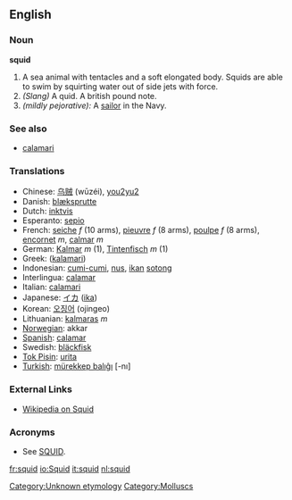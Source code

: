 ==English==

===Noun===
'''squid'''
# A sea animal with tentacles and a soft elongated body. Squids are able to swim by squirting water out of side jets with force.
# ''(Slang)'' A quid.  A british pound note.
# ''(mildly pejorative):'' A [[sailor]] in the Navy.

===See also===
*[[calamari]]

=== Translations ===
*Chinese: [[乌贼]] (wūzéi), [[you2yu2]]
*Danish: [[blæksprutte]]
*Dutch: [[inktvis]]
*Esperanto: [[sepio]]
*French: [[seiche]] ''f'' (10 arms), [[pieuvre]] ''f'' (8 arms), [[poulpe]] ''f'' (8 arms), [[encornet]] ''m'', [[calmar]] ''m''
*German: [[Kalmar]] ''m'' (1), [[Tintenfisch]] ''m'' (1)
*Greek: ([[kalamari]])
*Indonesian: [[cumi-cumi]], [[nus]], [[ikan]] [[sotong]]
*Interlingua: [[calamar]]
*Italian: [[calamari]]
*Japanese: [[イカ]] ([[ika]])
*Korean: [[오징어]] (ojingeo)
*Lithuanian: [[kalmaras]] ''m''
*[[Norwegian]]: akkar
*[[Spanish]]: [[calamar]]
*Swedish: [[bläckfisk]]
*[[Tok Pisin]]: [[urita]]
*[[Turkish]]: [[mürekkep balıĝı]] [-nı]

===External Links===
*[[wikipedia:en:Squid|Wikipedia on Squid]]

===Acronyms===
*See [[SQUID]].

[[Category:Unknown etymology]]<!--SOED-->
[[Category:Molluscs]]
[[fr:squid]]
[[io:Squid]]
[[it:squid]]
[[nl:squid]]